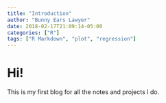 ```yaml
---
title: "Introduction"
author: "Bunny Ears Lawyer"
date: 2018-02-17T21:09:14-05:00
categories: ["R"]
tags: ["R Markdown", "plot", "regression"]
---
```


# Hi!

This is my first blog for all the notes and projects I do.
